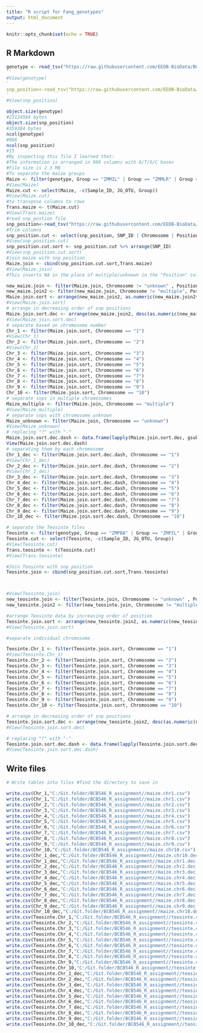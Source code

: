```yaml
---
title: "R script for Fang_genotypes"
output: html_document
---
```


```r
knitr::opts_chunk$set(echo = TRUE)
```

## R Markdown


```r
genotype <- read_tsv("https://raw.githubusercontent.com/EEOB-BioData/BCB546-Spring2022/main/assignments/UNIX_Assignment/fang_et_al_genotypes.txt")
``
#View(genotype)
`
snp_position<-read_tsv("https://raw.githubusercontent.com/EEOB-BioData/BCB546-Spring2022/main/assignments/UNIX_Assignment/snp_position.txt")
`
#View(snp_position)

object.size(genotype)
#23124584 bytes
object.size(snp_position)
#359384 bytes
ncol(genotype)
#986
ncol(snp_position)
#15
#By inspecting this file I learned that:
#The information is arranged in 986 columns with A/T/G/C bases
#File size is 2.3 MB
#To separate the maize groups
Maize <- filter(genotype, Group == "ZMMIL" | Group == "ZMMLR" | Group == "ZMMMR")
#View(Maize)
Maize.cut <- select(Maize, -c(Sample_ID, JG_OTU, Group))
#View(Maize.cut)
#to transpose columns to rows
Trans.maize <- t(Maize.cut)
#View(Trans.maize)
#read snp_postion file
snp_position<-read_tsv("https://raw.githubusercontent.com/EEOB-BioData/BCB546-Spring2022/main/assignments/UNIX_Assignment/snp_position.txt")
#Trim columns
snp_position.cut <- select(snp_position, SNP_ID | Chromosome | Position)
#View(snp_position.cut)
snp_position.cut.sort <- snp_position.cut %>% arrange(SNP_ID)
#View(snp_position.cut.sort)
#join maize with snp position
Maize.join <- cbind(snp_position.cut.sort,Trans.maize)
#View(Maize.join)
#This inserts NA in the place of multiple/unknown in the "Position" column

new_maize.join <- filter(Maize.join, Chromosome != "unknown" , Position != "unknown")
new_maize.join2 <- filter(new_maize.join, Chromosome != "multiple", Position != "multiple")
Maize.join.sort <- arrange(new_maize.join2, as.numeric(new_maize.join2$Position))
#View(Maize.join.sort)
# arrange in decreasing order of snp positions
Maize.join.sort.dec <- arrange(new_maize.join2, desc(as.numeric(new_maize.join2$Position)))
#View(Maize.join.sort.dec)
# separate based on chromosome number
Chr_1 <- filter(Maize.join.sort, Chromosome == "1")
#View(Chr_1)
Chr_2 <- filter(Maize.join.sort, Chromosome == "2")
#View(Chr_2)
Chr_3 <- filter(Maize.join.sort, Chromosome == "3")
Chr_4 <- filter(Maize.join.sort, Chromosome == "4")
Chr_5 <- filter(Maize.join.sort, Chromosome == "5")
Chr_6 <- filter(Maize.join.sort, Chromosome == "6")
Chr_7 <- filter(Maize.join.sort, Chromosome == "7")
Chr_8 <- filter(Maize.join.sort, Chromosome == "8")
Chr_9 <- filter(Maize.join.sort, Chromosome == "9")
Chr_10 <- filter(Maize.join.sort, Chromosome == "10")
# separate snps in multiple chromosomes
Maize_multiple <- filter(Maize.join, Chromosome == "multiple")
#View(Maize_multiple)
# separate snps with chromosome unknown
Maize_unknown <- filter(Maize.join, Chromosome == "unknown")
#View(Maize_unknown)
# replacing "?" with "-"
Maize.join.sort.dec.dash <- data.frame(lapply(Maize.join.sort.dec, gsub, pattern = "[?]", replacement = "-"))
View(Maize.join.sort.dec.dash)
# separating them by each chromosome
Chr_1_dec <- filter(Maize.join.sort.dec.dash, Chromosome == "1")
#View(Chr_1_dec)
Chr_2_dec <- filter(Maize.join.sort.dec.dash, Chromosome == "2")
#View(Chr_2_dec)
Chr_3_dec <- filter(Maize.join.sort.dec.dash, Chromosome == "3")
Chr_4_dec <- filter(Maize.join.sort.dec.dash, Chromosome == "4")
Chr_5_dec <- filter(Maize.join.sort.dec.dash, Chromosome == "5")
Chr_6_dec <- filter(Maize.join.sort.dec.dash, Chromosome == "6")
Chr_7_dec <- filter(Maize.join.sort.dec.dash, Chromosome == "7")
Chr_8_dec <- filter(Maize.join.sort.dec.dash, Chromosome == "8")
Chr_9_dec <- filter(Maize.join.sort.dec.dash, Chromosome == "9")
Chr_10_dec <- filter(Maize.join.sort.dec.dash, Chromosome == "10")

# separate the Teosinte files
Teosinte <- filter(genotype, Group == "ZMPBA" | Group == "ZMPIL" | Group == "ZMPJA")
Teosinte.cut <- select(Teosinte, -c(Sample_ID, JG_OTU, Group))
#View(Teosinte.cut)
Trans.teosinte <- t(Teosinte.cut)
#View(Trans.teosinte)

#Join Teosinte with snp_position
Teosinte.join <- cbind(snp_position.cut.sort,Trans.teosinte)



#View(Teosinte.join)
new_teosinte.join <- filter(Teosinte.join, Chromosome != "unknown" , Position != "unknown")
new_teosinte.join2 <- filter(new_teosinte.join, Chromosome != "multiple", Position != "multiple")

#arrange Teosinte data by increasing order of position
Teosinte.join.sort <- arrange(new_teosinte.join2, as.numeric(new_teosinte.join2$Position))
#View(Teosinte.join.sort)

#separate individual chromosome

Teosinte.Chr_1 <- filter(Teosinte.join.sort, Chromosome == "1")
#View(Teosinte.Chr_1)
Teosinte.Chr_2 <- filter(Teosinte.join.sort, Chromosome == "2")
Teosinte.Chr_3 <- filter(Teosinte.join.sort, Chromosome == "3")
Teosinte.Chr_4 <- filter(Teosinte.join.sort, Chromosome == "4")
Teosinte.Chr_5 <- filter(Teosinte.join.sort, Chromosome == "5")
Teosinte.Chr_6 <- filter(Teosinte.join.sort, Chromosome == "6")
Teosinte.Chr_7 <- filter(Teosinte.join.sort, Chromosome == "7")
Teosinte.Chr_8 <- filter(Teosinte.join.sort, Chromosome == "8")
Teosinte.Chr_9 <- filter(Teosinte.join.sort, Chromosome == "9")
Teosinte.Chr_10 <- filter(Teosinte.join.sort, Chromosome == "10")

# arrange in decreasing order of snp positions
Teosinte.join.sort.dec <- arrange(new_teosinte.join2, desc(as.numeric(new_teosinte.join2$Position)))
#View(Teosinte.join.sort.dec)

# replacing "?" with "-"
Teosinte.join.sort.dec.dash <- data.frame(lapply(Teosinte.join.sort.dec, gsub, pattern = "[?]", replacement = "-"))
#View(Teosinte.join.sort.dec.dash)
```

## Write files 


```r
# Write tables into files #find the directory to save in

write.csv(Chr_1,"C:/Git.folder/BCB546_R_assignment//maize.chr1.csv")
write.csv(Chr_1,"C:/Git.folder/BCB546_R_assignment//maize.chr1.csv")
write.csv(Chr_2,"C:/Git.folder/BCB546_R_assignment//maize.chr2.csv")
write.csv(Chr_3,"C:/Git.folder/BCB546_R_assignment//maize.chr3.csv")
write.csv(Chr_4,"C:/Git.folder/BCB546_R_assignment//maize.chr4.csv")
write.csv(Chr_5,"C:/Git.folder/BCB546_R_assignment//maize.chr5.csv")
write.csv(Chr_6,"C:/Git.folder/BCB546_R_assignment//maize.chr6.csv")
write.csv(Chr_7,"C:/Git.folder/BCB546_R_assignment//maize.chr7.csv")
write.csv(Chr_8,"C:/Git.folder/BCB546_R_assignment//maize.chr8.csv")
write.csv(Chr_9,"C:/Git.folder/BCB546_R_assignment//maize.chr9.csv")
write.csv(Chr_10,"C:/Git.folder/BCB546_R_assignment//maize.chr10.csv")
write.csv(Chr_1_dec,"C:/Git.folder/BCB546_R_assignment//maize.chr10.dec.csv")
write.csv(Chr_1_dec,"C:/Git.folder/BCB546_R_assignment//maize.chr1.dec.csv")
write.csv(Chr_2_dec,"C:/Git.folder/BCB546_R_assignment//maize.chr2.dec.csv")
write.csv(Chr_3_dec,"C:/Git.folder/BCB546_R_assignment//maize.chr3.dec.csv")
write.csv(Chr_4_dec,"C:/Git.folder/BCB546_R_assignment//maize.chr4.dec.csv")
write.csv(Chr_5_dec,"C:/Git.folder/BCB546_R_assignment//maize.chr5.dec.csv")
write.csv(Chr_6_dec,"C:/Git.folder/BCB546_R_assignment//maize.chr6.dec.csv")
write.csv(Chr_7_dec,"C:/Git.folder/BCB546_R_assignment//maize.chr7.dec.csv")
write.csv(Chr_8_dec,"C:/Git.folder/BCB546_R_assignment//maize.chr8.dec.csv")
write.csv(Chr_9_dec,"C:/Git.folder/BCB546_R_assignment//maize.chr9.dec.csv")
write.csv(Chr_10_dec,"C:/Git.folder/BCB546_R_assignment//maize.chr10.dec.csv")
write.csv(Teosinte.Chr_1,"C:/Git.folder/BCB546_R_assignment//teosinte.chr1.csv")
write.csv(Teosinte.Chr_2,"C:/Git.folder/BCB546_R_assignment//teosinte.chr2.csv")
write.csv(Teosinte.Chr_3,"C:/Git.folder/BCB546_R_assignment//teosinte.chr3.csv")
write.csv(Teosinte.Chr_4,"C:/Git.folder/BCB546_R_assignment//teosinte.chr4.csv")
write.csv(Teosinte.Chr_5,"C:/Git.folder/BCB546_R_assignment//teosinte.chr5.csv")
write.csv(Teosinte.Chr_6,"C:/Git.folder/BCB546_R_assignment//teosinte.chr6.csv")
write.csv(Teosinte.Chr_7,"C:/Git.folder/BCB546_R_assignment//teosinte.chr7.csv")
write.csv(Teosinte.Chr_8,"C:/Git.folder/BCB546_R_assignment//teosinte.chr8.csv")
write.csv(Teosinte.Chr_9,"C:/Git.folder/BCB546_R_assignment//teosinte.chr9.csv")
write.csv(Teosinte.Chr_10,"C:/Git.folder/BCB546_R_assignment//teosinte.chr10.csv")
write.csv(Teosinte.Chr_1_dec,"C:/Git.folder/BCB546_R_assignment//teosinte.chr1.dec.csv")
write.csv(Teosinte.Chr_2_dec,"C:/Git.folder/BCB546_R_assignment//teosinte.chr2.dec.csv")
write.csv(Teosinte.Chr_3_dec,"C:/Git.folder/BCB546_R_assignment//teosinte.chr3.dec.csv")
write.csv(Teosinte.Chr_4_dec,"C:/Git.folder/BCB546_R_assignment//teosinte.chr4.dec.csv")
write.csv(Teosinte.Chr_5_dec,"C:/Git.folder/BCB546_R_assignment//teosinte.chr5.dec.csv")
write.csv(Teosinte.Chr_6_dec,"C:/Git.folder/BCB546_R_assignment//teosinte.chr6.dec.csv")
write.csv(Teosinte.Chr_7_dec,"C:/Git.folder/BCB546_R_assignment//teosinte.chr7.dec.csv")
write.csv(Teosinte.Chr_8_dec,"C:/Git.folder/BCB546_R_assignment//teosinte.chr8.dec.csv")
write.csv(Teosinte.Chr_9_dec,"C:/Git.folder/BCB546_R_assignment//teosinte.chr9.dec.csv")
write.csv(Teosinte.Chr_10_dec,"C:/Git.folder/BCB546_R_assignment//teosinte.chr10.dec.csv")
```


